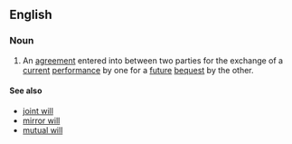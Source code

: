 ==English==

===Noun===
{{wikipedia}}
{{en-noun|head=[[will]] [[contract]]}}
# {{context|legal|lang=en}} An [[agreement]] entered into between two parties for the exchange of a [[current]] [[performance]] by one for a [[future]] [[bequest]] by the other.

====See also====
* [[joint will]]
* [[mirror will]]
* [[mutual will]]